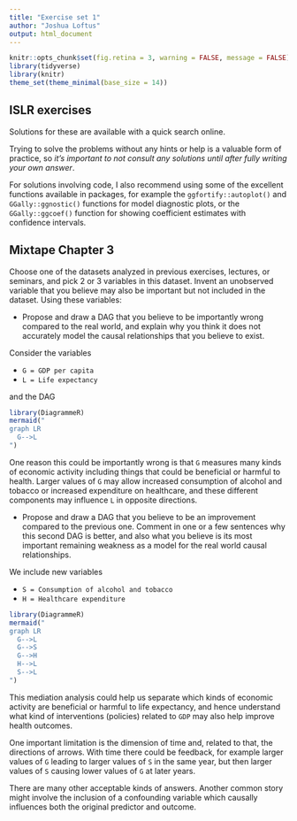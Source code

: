 ```yaml
---
title: "Exercise set 1"
author: "Joshua Loftus"
output: html_document
---
```


```r
knitr::opts_chunk$set(fig.retina = 3, warning = FALSE, message = FALSE)
library(tidyverse)
library(knitr)
theme_set(theme_minimal(base_size = 14))
```

## ISLR exercises

Solutions for these are available with a quick search online.

Trying to solve the problems without any hints or help is a valuable form of practice, so *it's important to not consult any solutions until after fully writing your own answer*.

For solutions involving code, I also recommend using some of the excellent functions available in packages, for example the `ggfortify::autoplot()` and `GGally::ggnostic()` functions for model diagnostic plots, or the `GGally::ggcoef()` function for showing coefficient estimates with confidence intervals.

## Mixtape Chapter 3

Choose one of the datasets analyzed in previous exercises, lectures, or seminars, and pick 2 or 3 variables in this dataset. Invent an unobserved variable that you believe may also be important but not included in the dataset. Using these variables:

-   Propose and draw a DAG that you believe to be importantly wrong compared to the real world, and explain why you think it does not accurately model the causal relationships that you believe to exist.

Consider the variables

- `G = GDP per capita`
- `L = Life expectancy`

and the DAG

```r
library(DiagrammeR)
mermaid("
graph LR
  G-->L
")
```

One reason this could be importantly wrong is that `G` measures many kinds of economic activity including things that could be beneficial or harmful to health. Larger values of `G` may allow increased consumption of alcohol and tobacco or increased expenditure on healthcare, and these different components may influence `L` in opposite directions.

-   Propose and draw a DAG that you believe to be an improvement compared to the previous one. Comment in one or a few sentences why this second DAG is better, and also what you believe is its most important remaining weakness as a model for the real world causal relationships.

We include new variables

- `S = Consumption of alcohol and tobacco`
- `H = Healthcare expenditure`

```r
library(DiagrammeR)
mermaid("
graph LR
  G-->L
  G-->S
  G-->H
  H-->L
  S-->L
")
```

This mediation analysis could help us separate which kinds of economic activity are beneficial or harmful to life expectancy, and hence understand what kind of interventions (policies) related to `GDP` may also help improve health outcomes.

One important limitation is the dimension of time and, related to that, the directions of arrows. With time there could be feedback, for example larger values of `G` leading to larger values of `S` in the same year, but then larger values of `S` causing lower values of `G` at later years.

There are many other acceptable kinds of answers. Another common story might involve the inclusion of a confounding variable which causally influences both the original predictor and outcome.